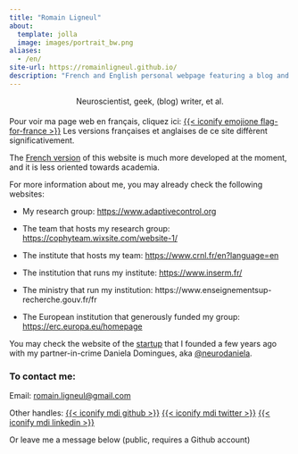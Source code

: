 ```yaml
---
title: "Romain Ligneul"
about:
  template: jolla
  image: images/portrait_bw.png
aliases:
  - /en/
site-url: https://romainligneul.github.io/
description: "French and English personal webpage featuring a blog and other resources"
---
```


::: {#centered .h4 style="text-align: center; margin-top:0.5rem; margin-bottom:1.2rem"}
Neuroscientist, geek, (blog) writer, et al.
:::

::: callout-note
Pour voir ma page web en français, cliquez ici: [{{< iconify emojione flag-for-france >}}](./fr)
Les versions françaises et anglaises de ce site diffèrent significativement.
:::

The [French version](./fr) of this website is much more developed at the moment, and it is less oriented towards academia.

For more information about me, you may already check the following websites:

-   My research group: <https://www.adaptivecontrol.org>

-   The team that hosts my research group: <https://cophyteam.wixsite.com/website-1/>

-   The institute that hosts my team: <https://www.crnl.fr/en?language=en>

-   The institution that runs my institute: <https://www.inserm.fr/>

-   The ministry that run my institution: https://www.enseignementsup-recherche.gouv.fr/fr

-   The European institution that generously funded my group: <https://erc.europa.eu/homepage>

You may check the website of the [startup](https://robustcircuit.eu/) that I founded a few years ago with my partner-in-crime Daniela Domingues, aka [\@neurodaniela](https://x.com/neurodaniela).

### To contact me:

Email: [romain.ligneul\@gmail.com](mailto:romain.ligneul@gmail.com)

Other handles: [{{< iconify mdi github >}}](https://github.com/romainligneul) [{{< iconify mdi twitter >}}](https://twitter.com/causalself) [{{< iconify mdi linkedin >}}](https://www.linkedin.com/in/romain-ligneul-b63b46192/) 

Or leave me a message below (public, requires a Github account)

<script src="https://giscus.app/client.js"
        data-repo="romainligneul/giscus-comments"
        data-repo-id="R_kgDOMSMTIw"
        data-category="Comments OtherFR"
        data-category-id="DIC_kwDOMSMTI84Cgltq"
        data-mapping="pathname"
        data-strict="0"
        data-reactions-enabled="1"
        data-emit-metadata="0"
        data-input-position="top"
        data-theme="preferred_color_scheme"
        data-lang="en"
        crossorigin="anonymous"
        async>
</script>